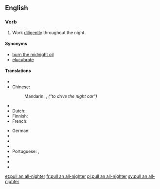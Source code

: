 ==English==

===Verb===
{{en-verb|inf=[[pull]] [[an]] [[all-nighter]]|pulls an all-nighter|pulling an all-nighter|pulled an all-nighter}}

# {{idiomatic|informal}} Work [[diligently]] throughout the night.

====Synonyms====
* [[burn the midnight oil]]
* [[elucubrate]]

====Translations====
{{trans-top|work throughout the night}}
* {{trreq|ar}}
* Chinese:
*: Mandarin: {{t-|cmn|開夜車|sc=Hani}}, {{t-|cmn|开夜车|tr=kāi yèchē|sc=Hani}} ''("to drive the night car")''
* {{trreq|cs}}
* Dutch: {{t-|nl|'t nachtje doordoen|m}}
* Finnish: {{t-|fi|valvoa yötä myöten}}
* French: {{t-|fr|passer une nuit blanche à travailler}}
{{trans-mid}}
* German: {{qualifier|literally "to work on a night shift"}} {{t-|de|eine Nachtschicht einlegen}}
* {{trreq|hu}}
* {{trreq|it}}
* {{trreq|ja}}
* Portuguese: {{t+|pt|passar a noite em claro}}, {{t-|pt|virar a noite}}
* {{trreq|ru}}
* {{trreq|es}}
* {{trreq|sv}}
{{trans-bottom}}

[[et:pull an all-nighter]]
[[fr:pull an all-nighter]]
[[pl:pull an all-nighter]]
[[sv:pull an all-nighter]]